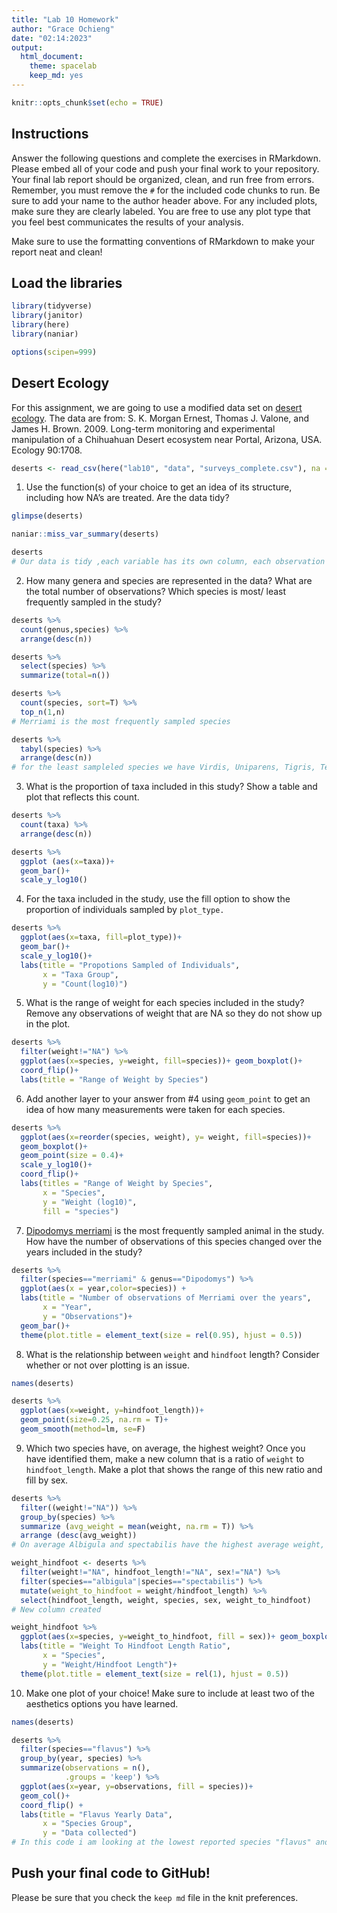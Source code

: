 ```yaml
---
title: "Lab 10 Homework"
author: "Grace Ochieng"
date: "02:14:2023"
output:
  html_document: 
    theme: spacelab
    keep_md: yes
---
```


```r
knitr::opts_chunk$set(echo = TRUE)
```

## Instructions
Answer the following questions and complete the exercises in RMarkdown. Please embed all of your code and push your final work to your repository. Your final lab report should be organized, clean, and run free from errors. Remember, you must remove the `#` for the included code chunks to run. Be sure to add your name to the author header above. For any included plots, make sure they are clearly labeled. You are free to use any plot type that you feel best communicates the results of your analysis.  

Make sure to use the formatting conventions of RMarkdown to make your report neat and clean!  

## Load the libraries
```r
library(tidyverse)
library(janitor)
library(here)
library(naniar)
``` 

```r
options(scipen=999)
```

## Desert Ecology
For this assignment, we are going to use a modified data set on [desert ecology](http://esapubs.org/archive/ecol/E090/118/). The data are from: S. K. Morgan Ernest, Thomas J. Valone, and James H. Brown. 2009. Long-term monitoring and experimental manipulation of a Chihuahuan Desert ecosystem near Portal, Arizona, USA. Ecology 90:1708.
```r
deserts <- read_csv(here("lab10", "data", "surveys_complete.csv"), na = c("NA"))
```

1. Use the function(s) of your choice to get an idea of its structure, including how NA's are treated. Are the data tidy?  
```r
glimpse(deserts)
```

```r
naniar::miss_var_summary(deserts)
```
```r
deserts
# Our data is tidy ,each variable has its own column, each observation has its own row and each value has its own cell
```

2. How many genera and species are represented in the data? What are the total number of observations? Which species is most/ least frequently sampled in the study?
```r
deserts %>% 
  count(genus,species) %>%
  arrange(desc(n)) 
```

```r
deserts %>% 
  select(species) %>% 
  summarize(total=n())
```
```r
deserts %>%
  count(species, sort=T) %>% 
  top_n(1,n)
# Merriami is the most frequently sampled species 
```

```r
deserts %>%
  tabyl(species) %>%
  arrange(desc(n))
# for the least sampleled species we have Virdis, Uniparens, Tigris, Tereticaudus, Scutalatus and Clarki
```

3. What is the proportion of taxa included in this study? Show a table and plot that reflects this count.
```r
deserts %>% 
  count(taxa) %>%
  arrange(desc(n))
```


```r
deserts %>% 
  ggplot (aes(x=taxa))+
  geom_bar()+
  scale_y_log10()
```

4. For the taxa included in the study, use the fill option to show the proportion of individuals sampled by `plot_type.`
```r
deserts %>% 
  ggplot(aes(x=taxa, fill=plot_type))+
  geom_bar()+
  scale_y_log10()+
  labs(title = "Propotions Sampled of Individuals",
       x = "Taxa Group",
       y = "Count(log10)")
```


5. What is the range of weight for each species included in the study? Remove any observations of weight that are NA so they do not show up in the plot.
```r
deserts %>% 
  filter(weight!="NA") %>% 
  ggplot(aes(x=species, y=weight, fill=species))+ geom_boxplot()+
  coord_flip()+
  labs(title = "Range of Weight by Species")
```
6. Add another layer to your answer from #4 using `geom_point` to get an idea of how many measurements were taken for each species.

```r
deserts %>%
  ggplot(aes(x=reorder(species, weight), y= weight, fill=species))+
  geom_boxplot()+
  geom_point(size = 0.4)+
  scale_y_log10()+
  coord_flip()+
  labs(titles = "Range of Weight by Species",
       x = "Species",
       y = "Weight (log10)",
       fill = "species")

```

7. [Dipodomys merriami](https://en.wikipedia.org/wiki/Merriam's_kangaroo_rat) is the most frequently sampled animal in the study. How have the number of observations of this species changed over the years included in the study?

```r
deserts %>%
  filter(species=="merriami" & genus=="Dipodomys") %>%
  ggplot(aes(x = year,color=species)) +
  labs(title = "Number of observations of Merriami over the years",
       x = "Year",
       y = "Observations")+
  geom_bar()+
  theme(plot.title = element_text(size = rel(0.95), hjust = 0.5))
```

8. What is the relationship between `weight` and `hindfoot` length? Consider whether or not over plotting is an issue.

```r
names(deserts)

```

```r
deserts %>% 
  ggplot(aes(x=weight, y=hindfoot_length))+
  geom_point(size=0.25, na.rm = T)+
  geom_smooth(method=lm, se=F)
```


9. Which two species have, on average, the highest weight? Once you have identified them, make a new column that is a ratio of `weight` to `hindfoot_length`. Make a plot that shows the range of this new ratio and fill by sex.

```r
deserts %>% 
  filter((weight!="NA")) %>% 
  group_by(species) %>% 
  summarize (avg_weight = mean(weight, na.rm = T)) %>% 
  arrange (desc(avg_weight)) 
# On average Albigula and spectabilis have the highest average weight, respecitvely
```


```r
weight_hindfoot <- deserts %>% 
  filter(weight!="NA", hindfoot_length!="NA", sex!="NA") %>% 
  filter(species=="albigula"|species=="spectabilis") %>% 
  mutate(weight_to_hindfoot = weight/hindfoot_length) %>% 
  select(hindfoot_length, weight, species, sex, weight_to_hindfoot)
# New column created
```

```r
weight_hindfoot %>% 
  ggplot(aes(x=species, y=weight_to_hindfoot, fill = sex))+ geom_boxplot(na.rm = T)+
  labs(title = "Weight To Hindfoot Length Ratio",
       x = "Species",
       y = "Weight/Hindfoot Length")+
  theme(plot.title = element_text(size = rel(1), hjust = 0.5))
```

10. Make one plot of your choice! Make sure to include at least two of the aesthetics options you have learned.
```r
names(deserts)
```

```r
deserts %>% 
  filter(species=="flavus") %>% 
  group_by(year, species) %>% 
  summarize(observations = n(),
            .groups = 'keep') %>% 
  ggplot(aes(x=year, y=observations, fill = species))+
  geom_col()+
  coord_flip() +
  labs(title = "Flavus Yearly Data",
       x = "Species Group",
       y = "Data collected")
# In this code i am looking at the lowest reported species "flavus" and comparing how the data of observations collected throught the years vary ~ 1996 was the highest data according to the table.
```


## Push your final code to GitHub!
Please be sure that you check the `keep md` file in the knit preferences. 